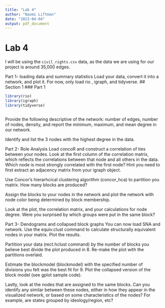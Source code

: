 ```yaml
---
title: "Lab 4"
author: "Naomi Liftman"
date: "2023-04-04"
output: pdf_document
---
```

# Lab 4

I will be using the `civil_rights.csv` data, as the data we are using for our project is around 35,000 edges. 

Part 1- loading data and summary statistics
Load your data, convert it into a network, and plot it. For now, only load rio , igraph, and tidyverse.
## Section 1
### Part 1 
```r
library(rio)
library(igraph)
library(tidyverse)
```

```r

```



Provide the following descriptive of the network: number of edges, number of nodes, density, and report the minimum, maximum, and mean degree in our network.

Identify and list the 3 nodes with the highest degree in the data.

Part 2- Role Analysis
Load concoR and construct a correlation of ties between your nodes. Look at the first column of the correlation matrix, which reflects the correlations between that node and all others in the data. Which node is most strongly correlated with the first node? Hint you need to first extract an adjacency matrix from your igraph object.

Use Concor’s hierarhcical clustering algorithm (concor_hca) to partition you matrix. How many blocks are produced?

Assign the blocks to your nodes in the network and plot the network with node color being determined by block membership.

Look at the plot, the correlation matrix, and your calculations for node degree. Were you surprised by which groups were put in the same block?

Part 3- Dendograms and collapsed block graphs
You can now load SNA and network. Use the equiv.clust command to calculate structurally equivalent nodes in your matrix. Plot the results.

Partition your data (rect.hclust command) by the number of blocks you believe best divide the plot produced in 8. Re-make the plot with the partitions overlaid.

Estimate the blockmodel (blockmodel) with the specified number of divisions you felt was the best fit for 9. Plot the collapsed version of the block model (see gplot sample code).

Lastly, look at the nodes that are assigned to the same blocks. Can you identify any similar between these nodes, either in how they appear in the visualized network, or based on some characteristics of the nodes? For example, are states grouped by ideology/region, etc?